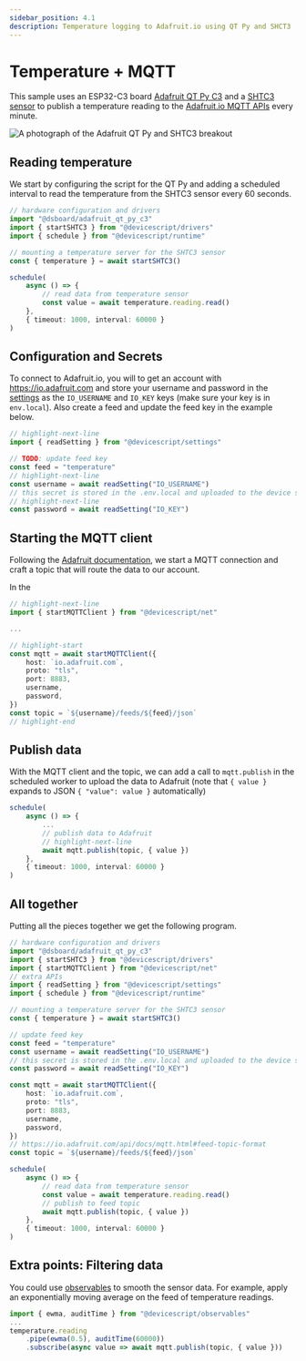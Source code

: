```yaml
---
sidebar_position: 4.1
description: Temperature logging to Adafruit.io using QT Py and SHCT3
---
```


# Temperature + MQTT

This sample uses an ESP32-C3 board [Adafruit QT Py C3](/devices/esp32/adafruit-qt-py-c3)
and a [SHTC3 sensor](https://www.adafruit.com/product/4636) to publish a temperature reading to
the [Adafruit.io MQTT APIs](https://io.adafruit.com/api/docs/) every minute.

![A photograph of the Adafruit QT Py and SHTC3 breakout](/img/samples/temperature-mqtt.jpg)

## Reading temperature

We start by configuring the script for the QT Py and adding a scheduled interval to read the temperature
from the SHTC3 sensor every 60 seconds.

```ts
// hardware configuration and drivers
import "@dsboard/adafruit_qt_py_c3"
import { startSHTC3 } from "@devicescript/drivers"
import { schedule } from "@devicescript/runtime"

// mounting a temperature server for the SHTC3 sensor
const { temperature } = await startSHTC3()

schedule(
    async () => {
        // read data from temperature sensor
        const value = await temperature.reading.read()
    },
    { timeout: 1000, interval: 60000 }
)
```

## Configuration and Secrets

To connect to Adafruit.io, you will to get an account with https://io.adafruit.com
and store your username and password in the [settings](/developer/settings)
as the `IO_USERNAME` and `IO_KEY` keys (make sure your key is in `env.local`).
Also create a feed and update the feed key in the example below.

```ts
// highlight-next-line
import { readSetting } from "@devicescript/settings"

// TODO: update feed key
const feed = "temperature"
// highlight-next-line
const username = await readSetting("IO_USERNAME")
// this secret is stored in the .env.local and uploaded to the device settings
// highlight-next-line
const password = await readSetting("IO_KEY")
```

## Starting the MQTT client

Following the [Adafruit documentation](https://io.adafruit.com/api/docs/mqtt.html#feed-topic-format), 
we start a MQTT connection and craft a topic that will route the data to our account.

In the 

```ts skip
// highlight-next-line
import { startMQTTClient } from "@devicescript/net"

...

// highlight-start
const mqtt = await startMQTTClient({
    host: `io.adafruit.com`,
    proto: "tls",
    port: 8883,
    username,
    password,
})
const topic = `${username}/feeds/${feed}/json`
// highlight-end
```

## Publish data

With the MQTT client and the topic, we can add a call to `mqtt.publish` in the scheduled worker
to upload the data to Adafruit (note that `{ value }` expands to JSON `{ "value": value }` automatically)

```ts skip
schedule(
    async () => {        
        ...
        // publish data to Adafruit
        // highlight-next-line
        await mqtt.publish(topic, { value })
    },
    { timeout: 1000, interval: 60000 }
)
```

## All together

Putting all the pieces together we get the following program.

```ts
// hardware configuration and drivers
import "@dsboard/adafruit_qt_py_c3"
import { startSHTC3 } from "@devicescript/drivers"
import { startMQTTClient } from "@devicescript/net"
// extra APIs
import { readSetting } from "@devicescript/settings"
import { schedule } from "@devicescript/runtime"

// mounting a temperature server for the SHTC3 sensor
const { temperature } = await startSHTC3()

// update feed key
const feed = "temperature"
const username = await readSetting("IO_USERNAME")
// this secret is stored in the .env.local and uploaded to the device settings
const password = await readSetting("IO_KEY")

const mqtt = await startMQTTClient({
    host: `io.adafruit.com`,
    proto: "tls",
    port: 8883,
    username,
    password,
})
// https://io.adafruit.com/api/docs/mqtt.html#feed-topic-format
const topic = `${username}/feeds/${feed}/json`

schedule(
    async () => {
        // read data from temperature sensor
        const value = await temperature.reading.read()
        // publish to feed topic
        await mqtt.publish(topic, { value })
    },
    { timeout: 1000, interval: 60000 }
)
```

## Extra points: Filtering data

You could use [observables](/developer/observables) to smooth the sensor
data. For example, apply an exponentially moving average
on the feed of temperature readings.

```ts skip
import { ewma, auditTime } from "@devicescript/observables"
...
temperature.reading
    .pipe(ewma(0.5), auditTime(60000))
    .subscribe(async value => await mqtt.publish(topic, { value }))
```
